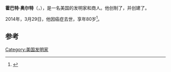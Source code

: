 '''霍巴特·奥尔特'''（{{lang-en|Hobart "Hobie" Alter}}，{{bd|1933年|10月31日|2014年|3月29日|catIdx=Alter}}），是一名美国的发明家和商人。他创制了{{link-en|双轨帆船|Hobie Cat}}，并创建了{{link-en|Hobie公司|Hobie (company)}}。

2014年，3月29日，他因癌症去世，享年80岁<ref>{{cite news |url=http://www.latimes.com/obituaries/la-me-hobie-alter-20140331,0,3871167.story#axzz2xUzGHQVt |title=Hobie Alter dies at 80; shaped Southern California surf culture |first=Mike |last=Anton |newspaper=[[Los_Angeles_Times|Los Angeles Times]] |date=30 March 2014}}</ref>。

==参考==
{{reflist}}

{{DEFAULTSORT:Alter, Hobart}}

[[Category:美国发明家|Category:美国发明家]]